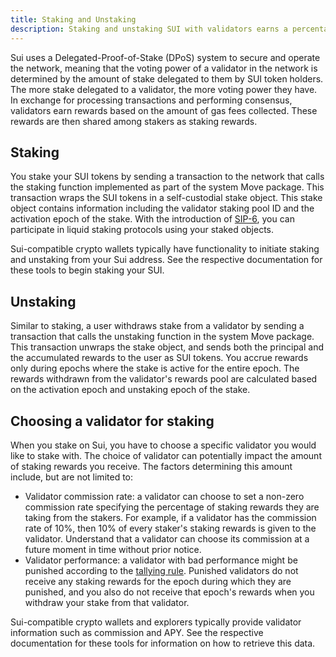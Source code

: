 ```yaml
---
title: Staking and Unstaking
description: Staking and unstaking SUI with validators earns a percentage of rewards they receive from gas fees.
---
```


Sui uses a Delegated-Proof-of-Stake (DPoS) system to secure and operate the network, meaning that the voting power of a validator in the network is determined by the amount of stake delegated to them by SUI token holders. The more stake delegated to a validator, the more voting power they have. In exchange for processing transactions and performing consensus, validators earn rewards based on the amount of gas fees collected. These rewards are then shared among stakers as staking rewards.

## Staking

You stake your SUI tokens by sending a transaction to the network that calls the staking function implemented as part of the system Move package. This transaction wraps the SUI tokens in a self-custodial stake object. This stake object contains information including the validator staking pool ID and the activation epoch of the stake. With the introduction of [SIP-6](https://blog.sui.io/liquid-staking-coming-sui/), you can participate in liquid staking protocols using your staked objects.

Sui-compatible crypto wallets typically have functionality to initiate staking and unstaking from your Sui address. See the respective documentation for these tools to begin staking your SUI.

## Unstaking

Similar to staking, a user withdraws stake from a validator by sending a transaction that calls the unstaking function in the system Move package. This transaction unwraps the stake object, and sends both the principal and the accumulated rewards to the user as SUI tokens. You accrue rewards only during epochs where the stake is active for the entire epoch. The rewards withdrawn from the validator's rewards pool are calculated based on the activation epoch and unstaking epoch of the stake.

## Choosing a validator for staking

When you stake on Sui, you have to choose a specific validator you would like to stake with. The choice of validator can potentially impact the amount of staking rewards you receive. The factors determining this amount include, but are not limited to:

- Validator commission rate: a validator can choose to set a non-zero commission rate specifying the percentage of staking rewards they are taking from the stakers. For example, if a validator has the commission rate of 10%, then 10% of every staker's staking rewards is given to the validator. Understand that a validator can choose its commission at a future moment in time without prior notice.
- Validator performance: a validator with bad performance might be punished according to the [tallying rule](./gas-pricing.mdx#tallying-rule). Punished validators do not receive any staking rewards for the epoch during which they are punished, and you also do not receive that epoch's rewards when you withdraw your stake from that validator. 

Sui-compatible crypto wallets and explorers typically provide validator information such as commission and APY. See the respective documentation for these tools for information on how to retrieve this data.
